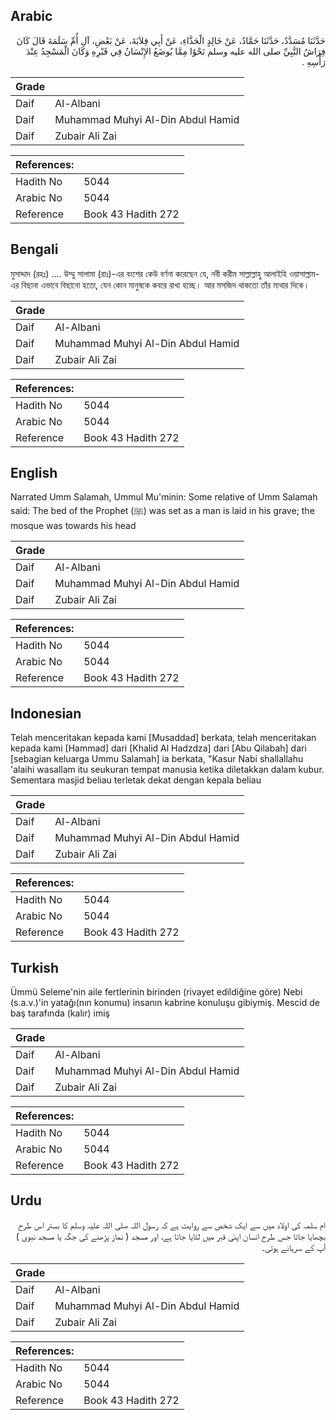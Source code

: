 ## Arabic


<div dir="rtl" lang="ar" style={{fontSize:'larger',backgroundColor:'#f8f9fa',padding:20}}>
حَدَّثَنَا مُسَدَّدٌ، حَدَّثَنَا حَمَّادٌ، عَنْ خَالِدٍ الْحَذَّاءِ، عَنْ أَبِي قِلاَبَةَ، عَنْ بَعْضِ، آلِ أُمِّ سَلَمَةَ قَالَ كَانَ فِرَاشُ النَّبِيِّ صلى الله عليه وسلم نَحْوًا مِمَّا يُوضَعُ الإِنْسَانُ فِي قَبْرِهِ وَكَانَ الْمَسْجِدُ عِنْدَ رَأْسِهِ ‏.‏
</div>
<div style={{backgroundColor:'#f8f9fa',padding:20, marginBottom: 10}}><table> <thead> <tr> <th>Grade</th> <th></th> </tr> </thead> <tbody> <tr><td>Daif</td><td>Al-Albani</td></tr><tr><td>Daif</td><td>Muhammad Muhyi Al-Din Abdul Hamid</td></tr><tr><td>Daif</td><td>Zubair Ali Zai</td></tr></tbody></table><table> <thead> <tr> <th>References:</th> <th></th> </tr> </thead> <tbody><tr><td>Hadith No</td><td>5044</td></tr><tr><td>Arabic No</td><td>5044</td></tr><tr><td>Reference</td><td>Book 43 Hadith 272</td></tr></tbody></table></div>

## Bengali


<div dir="ltr" lang="bn" style={{fontSize:'larger',backgroundColor:'#f8f9fa',padding:20}}>
মুসাদ্দাদ (রহঃ) .... উম্মু সালামা (রাঃ)-এর বংশের কেউ বর্ণনা করেছেন যে, নবী করীম সাল্লাল্লাহু আলাইহি ওয়াসাল্লাম-এর বিছানা এভাবে বিছানো হতো, যেন কোন মানুষকে কবরে রাখা হচ্ছে। আর মসজিদ থাকতো তাঁর মাথার দিকে।
</div>
<div style={{backgroundColor:'#f8f9fa',padding:20, marginBottom: 10}}><table> <thead> <tr> <th>Grade</th> <th></th> </tr> </thead> <tbody> <tr><td>Daif</td><td>Al-Albani</td></tr><tr><td>Daif</td><td>Muhammad Muhyi Al-Din Abdul Hamid</td></tr><tr><td>Daif</td><td>Zubair Ali Zai</td></tr></tbody></table><table> <thead> <tr> <th>References:</th> <th></th> </tr> </thead> <tbody><tr><td>Hadith No</td><td>5044</td></tr><tr><td>Arabic No</td><td>5044</td></tr><tr><td>Reference</td><td>Book 43 Hadith 272</td></tr></tbody></table></div>

## English


<div dir="ltr" lang="en" style={{fontSize:'larger',backgroundColor:'#f8f9fa',padding:20}}>
Narrated Umm Salamah, Ummul Mu'minin: Some relative of Umm Salamah said: The bed of the Prophet (ﷺ) was set as a man is laid in his grave; the mosque was towards his head
</div>
<div style={{backgroundColor:'#f8f9fa',padding:20, marginBottom: 10}}><table> <thead> <tr> <th>Grade</th> <th></th> </tr> </thead> <tbody> <tr><td>Daif</td><td>Al-Albani</td></tr><tr><td>Daif</td><td>Muhammad Muhyi Al-Din Abdul Hamid</td></tr><tr><td>Daif</td><td>Zubair Ali Zai</td></tr></tbody></table><table> <thead> <tr> <th>References:</th> <th></th> </tr> </thead> <tbody><tr><td>Hadith No</td><td>5044</td></tr><tr><td>Arabic No</td><td>5044</td></tr><tr><td>Reference</td><td>Book 43 Hadith 272</td></tr></tbody></table></div>

## Indonesian


<div dir="ltr" lang="id" style={{fontSize:'larger',backgroundColor:'#f8f9fa',padding:20}}>
Telah menceritakan kepada kami [Musaddad] berkata, telah menceritakan kepada kami [Hammad] dari [Khalid Al Hadzdza] dari [Abu Qilabah] dari [sebagian keluarga Ummu Salamah] ia berkata, "Kasur Nabi shallallahu 'alaihi wasallam itu seukuran tempat manusia ketika diletakkan dalam kubur. Sementara masjid beliau terletak dekat dengan kepala beliau
</div>
<div style={{backgroundColor:'#f8f9fa',padding:20, marginBottom: 10}}><table> <thead> <tr> <th>Grade</th> <th></th> </tr> </thead> <tbody> <tr><td>Daif</td><td>Al-Albani</td></tr><tr><td>Daif</td><td>Muhammad Muhyi Al-Din Abdul Hamid</td></tr><tr><td>Daif</td><td>Zubair Ali Zai</td></tr></tbody></table><table> <thead> <tr> <th>References:</th> <th></th> </tr> </thead> <tbody><tr><td>Hadith No</td><td>5044</td></tr><tr><td>Arabic No</td><td>5044</td></tr><tr><td>Reference</td><td>Book 43 Hadith 272</td></tr></tbody></table></div>

## Turkish


<div dir="ltr" lang="tr" style={{fontSize:'larger',backgroundColor:'#f8f9fa',padding:20}}>
Ümmü Seleme'nin aile fertlerinin birinden (rivayet edildiğine göre) Nebi (s.a.v.)'in yatağı(nın konumu) insanın kabrine konuluşu gibiymiş. Mescid de baş tarafında (kalır) imiş
</div>
<div style={{backgroundColor:'#f8f9fa',padding:20, marginBottom: 10}}><table> <thead> <tr> <th>Grade</th> <th></th> </tr> </thead> <tbody> <tr><td>Daif</td><td>Al-Albani</td></tr><tr><td>Daif</td><td>Muhammad Muhyi Al-Din Abdul Hamid</td></tr><tr><td>Daif</td><td>Zubair Ali Zai</td></tr></tbody></table><table> <thead> <tr> <th>References:</th> <th></th> </tr> </thead> <tbody><tr><td>Hadith No</td><td>5044</td></tr><tr><td>Arabic No</td><td>5044</td></tr><tr><td>Reference</td><td>Book 43 Hadith 272</td></tr></tbody></table></div>

## Urdu


<div dir="rtl" lang="ur" style={{fontSize:'larger',backgroundColor:'#f8f9fa',padding:20}}>
ام سلمہ کی اولاد میں سے ایک شخص سے روایت ہے کہ رسول اللہ صلی اللہ علیہ وسلم کا بستر اس طرح بچھایا جاتا جس طرح انسان اپنی قبر میں لٹایا جاتا ہے، اور مسجد ( نماز پڑھنے کی جگہ یا مسجد نبوی ) آپ کے سرہانے ہوتی۔
</div>
<div style={{backgroundColor:'#f8f9fa',padding:20, marginBottom: 10}}><table> <thead> <tr> <th>Grade</th> <th></th> </tr> </thead> <tbody> <tr><td>Daif</td><td>Al-Albani</td></tr><tr><td>Daif</td><td>Muhammad Muhyi Al-Din Abdul Hamid</td></tr><tr><td>Daif</td><td>Zubair Ali Zai</td></tr></tbody></table><table> <thead> <tr> <th>References:</th> <th></th> </tr> </thead> <tbody><tr><td>Hadith No</td><td>5044</td></tr><tr><td>Arabic No</td><td>5044</td></tr><tr><td>Reference</td><td>Book 43 Hadith 272</td></tr></tbody></table></div>